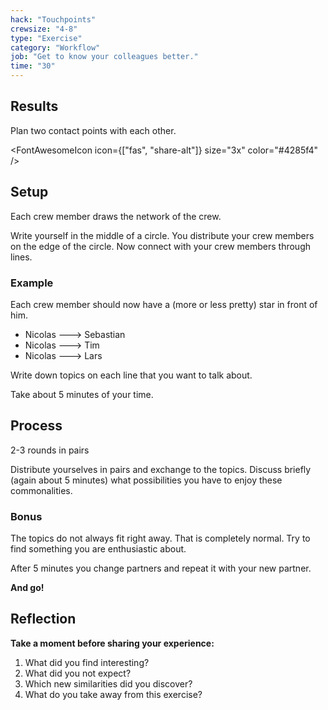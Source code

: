 ```yaml
---
hack: "Touchpoints"
crewsize: "4-8"
type: "Exercise"
category: "Workflow"
job: "Get to know your colleagues better."
time: "30"
---
```


## Results

Plan two contact points with each other.

<FontAwesomeIcon icon={["fas", "share-alt"]} size="3x" color="#4285f4" />

## Setup

Each crew member draws the network of the crew.

Write yourself in the middle of a circle.
You distribute your crew members on the edge of the circle.
Now connect with your crew members through lines.

### Example

Each crew member should now have a (more or less pretty) star in front of him.

- Nicolas ---> Sebastian
- Nicolas ---> Tim
- Nicolas ---> Lars

Write down topics on each line that you want to talk about.

Take about 5 minutes of your time.

## Process

2-3 rounds in pairs

Distribute yourselves in pairs and exchange to the topics.
Discuss briefly (again about 5 minutes) what possibilities you have to enjoy these commonalities.

### Bonus

The topics do not always fit right away. That is completely normal.
Try to find something you are enthusiastic about.

After 5 minutes you change partners and repeat it with your new partner.

**And go!**

## Reflection

**Take a moment before sharing your experience:**

1. What did you find interesting?
2. What did you not expect?
3. Which new similarities did you discover?
4. What do you take away from this exercise?
